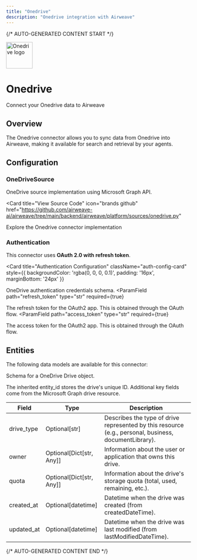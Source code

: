 ```yaml
---
title: "Onedrive"
description: "Onedrive integration with Airweave"
---
```


{/* AUTO-GENERATED CONTENT START */}



<div className="connector-header">
  <img src="icon.svg" alt="Onedrive logo" width="72" height="72" className="connector-icon" />
  <div className="connector-info">
    <h1>Onedrive</h1>
    <p>Connect your Onedrive data to Airweave</p>
  </div>
</div>

## Overview

The Onedrive connector allows you to sync data from Onedrive into Airweave, making it available for search and retrieval by your agents.

## Configuration


### OneDriveSource

OneDrive source implementation using Microsoft Graph API.


<Card
  title="View Source Code"
  icon="brands github"
  href="https://github.com/airweave-ai/airweave/tree/main/backend/airweave/platform/sources/onedrive.py"
>
  Explore the Onedrive connector implementation
</Card>

### Authentication

This connector uses **OAuth 2.0 with refresh token**.

<Card
  title="Authentication Configuration"
  className="auth-config-card"
  style={{ backgroundColor: 'rgba(0, 0, 0, 0.1)', padding: '16px', marginBottom: '24px' }}
>

OneDrive authentication credentials schema.
<ParamField
  path="refresh_token"
  type="str"
  required={true}
>
  The refresh token for the OAuth2 app. This is obtained through the OAuth flow.
</ParamField>
<ParamField
  path="access_token"
  type="str"
  required={true}
>
  The access token for the OAuth2 app. This is obtained through the OAuth flow.
</ParamField>
</Card>


## Entities

The following data models are available for this connector:

<Accordion title="OneDriveDriveEntity">

Schema for a OneDrive Drive object.

The inherited entity_id stores the drive's unique ID. Additional key fields come
from the Microsoft Graph drive resource.

| Field | Type | Description |
|-------|------|-------------|
| drive_type | Optional[str] | Describes the type of drive represented by this resource (e.g., personal, business, documentLibrary). |
| owner | Optional[Dict[str, Any]] | Information about the user or application that owns this drive. |
| quota | Optional[Dict[str, Any]] | Information about the drive's storage quota (total, used, remaining, etc.). |
| created_at | Optional[datetime] | Datetime when the drive was created (from createdDateTime). |
| updated_at | Optional[datetime] | Datetime when the drive was last modified (from lastModifiedDateTime). |

</Accordion>




{/* AUTO-GENERATED CONTENT END */}
